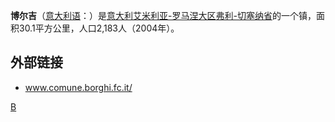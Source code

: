 '''博尔吉'''（[[意大利语|意大利语]]：'''{{lang|it|Borghi}}'''）是[[意大利|意大利]][[艾米利亚-罗马涅大区|艾米利亚-罗马涅大区]][[弗利-切塞纳省|弗利-切塞纳省]]的一个镇，面积30.1平方公里，人口2,183人（2004年）。

== 外部链接 ==
* [https://web.archive.org/web/20060906123703/http://www.comune.borghi.fc.it/ www.comune.borghi.fc.it/]

{{Province of Forli-Cesena}}

{{弗利-切塞納省市鎮}}

[[Category:弗利-切塞納省市鎮|B]]


{{Italy-geo-stub}}
